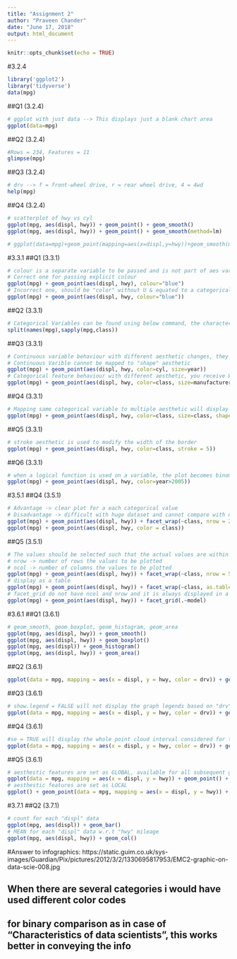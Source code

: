 ```yaml
---
title: "Assignment 2"
author: "Praveen Chander"
date: "June 17, 2018"
output: html_document
---
```


```r
knitr::opts_chunk$set(echo = TRUE)
```

#3.2.4
```r
library('ggplot2')
library('tidyverse')
data(mpg)
```

##Q1 (3.2.4)
```r
# ggplot with just data --> This displays just a blank chart area
ggplot(data=mpg)
```

##Q2 (3.2.4)
```r
#Rows = 234, Features = 11
glimpse(mpg)

```

##Q3 (3.2.4)
```r
# drv --> f = front-wheel drive, r = rear wheel drive, 4 = 4wd
help(mpg)
```

##Q4 (3.2.4)
```r
# scatterplot of hwy vs cyl
ggplot(mpg, aes(displ, hwy)) + geom_point() + geom_smooth()
ggplot(mpg, aes(displ, hwy)) + geom_point() + geom_smooth(method=lm)

# ggplot(data=mpg)+geom_point(mapping=aes(x=displ,y=hwy))+geom_smooth(method=lm)
```

#3.3.1
##Q1 (3.3.1)
```r
# colour is a separate variable to be passed and is not part of aes variables
# Correct one for passing explicit colour
ggplot(mpg) + geom_point(aes(displ, hwy), colour="blue")
# Incorrect one, should be "color" without U & equated to a categorical or continuous feature
ggplot(mpg) + geom_point(aes(displ, hwy, colour="blue"))
```

##Q2 (3.3.1)
```r
# Categorical Variables can be found using below command, the character type data type ddenotes categorical type
split(names(mpg),sapply(mpg,class))
```

##Q3 (3.3.1)
```r
# Continuous variable behaviour with different aesthetic changes, they are part of a same color from light to thick shades
# Continuous Varible cannot be mapped to "shape" aesthetic
ggplot(mpg) + geom_point(aes(displ, hwy, color=cyl, size=year))
# Categorical feature behaviour with different aesthetic, you receive Warning for Using size for a discrete variable(manufacturer)
ggplot(mpg) + geom_point(aes(displ, hwy, color=class, size=manufacturer, shape=fl))
```

##Q4 (3.3.1)
```r
# Mapping same categorical variable to multiple aesthetic will display only those selected 6 featurres, other records are REMOVED
ggplot(mpg) + geom_point(aes(displ, hwy, color=class, size=class, shape=class))
```

##Q5 (3.3.1)
```r
# stroke aesthetic is used to modify the width of the border
ggplot(mpg) + geom_point(aes(displ, hwy, color=class, stroke = 5))
```

##Q6 (3.3.1)
```r
# when a logical function is used on a variable, the plot becomes binominal classification (TRUE/FALSE)
ggplot(mpg) + geom_point(aes(displ, hwy, color=year>2005))
```

#3.5.1
##Q4 (3.5.1)
```r
# Advantage -> clear plot for a each categorical value
# Disadvantage -> difficult with huge dataset and cannot compare with other value in the category w.r.t color aesthetic
ggplot(mpg) + geom_point(aes(displ, hwy)) + facet_wrap(~class, nrow = 2)
ggplot(mpg) + geom_point(aes(displ, hwy, color = class))
```

##Q5 (3.5.1)
```r
# The values should be selected such that the actual values are within nrow*ncol
# nrow -> number of rows the values to be plotted
# ncol -> number of columns the values to be plotted
ggplot(mpg) + geom_point(aes(displ, hwy)) + facet_wrap(~class, nrow = 5, ncol = 2)
# display as a table
ggplot(mpg) + geom_point(aes(displ, hwy)) + facet_wrap(~class, as.table = TRUE)
# facet_grid do not have ncol and nrow and it is always displayed in a SINGLE row
ggplot(mpg) + geom_point(aes(displ, hwy)) + facet_grid(.~model)
```

#3.6.1
##Q1 (3.6.1)
```r
# geom_smooth, geom_boxplot, geom_histogram, geom_area
ggplot(mpg, aes(displ, hwy)) + geom_smooth()
ggplot(mpg, aes(displ, hwy)) + geom_boxplot()
ggplot(mpg, aes(displ)) + geom_histogram()
ggplot(mpg, aes(displ, hwy)) + geom_area()
```

##Q2 (3.6.1)
```r
ggplot(data = mpg, mapping = aes(x = displ, y = hwy, color = drv)) + geom_point() + geom_smooth(se = FALSE)
```

##Q3 (3.6.1)
```r
# show.legend = FALSE will not display the graph legends based on "drv"
ggplot(data = mpg, mapping = aes(x = displ, y = hwy, color = drv)) + geom_smooth(show.legend = FALSE)
```

##Q4 (3.6.1)
```r
#se = TRUE will display the whole point cloud interval considered for the line, if FALSE then it will switch off the feature
ggplot(data = mpg, mapping = aes(x = displ, y = hwy, color = drv)) + geom_smooth(se = TRUE)
```

##Q5 (3.6.1)
```r
# aesthestic features are set as GLOBAL, available for all subsequent geomentries 
ggplot(data = mpg, mapping = aes(x = displ, y = hwy)) + geom_point() + geom_smooth()
# aesthestic features are set as LOCAL
ggplot() + geom_point(data = mpg, mapping = aes(x = displ, y = hwy)) + geom_smooth(data = mpg, mapping = aes(x = displ, y = hwy))
```

#3.7.1
##Q2 (3.7.1)
```r
# count for each "displ" data
ggplot(mpg, aes(displ)) + geom_bar() 
# MEAN for each "displ" data w.r.t "hwy" mileage
ggplot(mpg, aes(displ, hwy)) + geom_col()
```

#Answer to infographics:
https://static.guim.co.uk/sys-images/Guardian/Pix/pictures/2012/3/2/1330695817953/EMC2-graphic-on-data-scie-008.jpg

## When there are several categories i would have used different color codes

## for binary comparison as in case of "Characteristics of data scientists", this works better in conveying the info